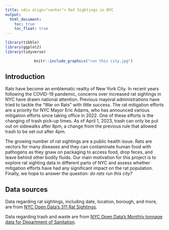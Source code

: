 ```yaml
---
title: <div align="center"> Rat Sightings in NYC
output: 
  html_document:
    toc: true
    toc_float: true
---
```


```r
library(tibble)
library(ggplot2)
library(tidyverse)
```

<div align="center">|
<div align="center">| 
<div align="center">|  

```r
knitr::include_graphics("run this city.jpg") 
```

<div align="left"> 
## Introduction

Rats have become an emblematic reality of New York City. In recent years following the COVID-19 pandemic, concerns over increased rat sightings in NYC have drawn national attention. Previous mayoral administrations have tried to tackle the “War on Rats” with little success. The rat mitigation efforts are a priority for NYC Mayor Eric Adams, who has announced various mitigation efforts since taking office in 2022. One of these efforts is the changing of trash pick-up times. As of April 1, 2023, trash can only be put out on sidewalks after 8pm, a change from the previous rule that allowed trash to be set out after 4pm. 

The growing number of rat sightings are a public health issue. Rats are vectors for many diseases and they can contaminate human food with pathogens as they gnaw on packaging to access food, drop feces, and leave behind other bodily fluids. Our main motivation for this project is to explore rat sighting data in different parts of NYC and assess whether mitigation efforts have had any significant impact on the rat population. Finally, we hope to answer the question: *do rats run this city?*


## Data sources

Data regarding rat sightings, including date, location, borough, and more, are from [NYC Open Data's 311 Rat Sightings](https://data.cityofnewyork.us/Social-Services/Rat-Sightings/3q43-55fe). 

Data regarding trash and waste are from [NYC Open Data's Monthly tonnage data for Department of Sanitation](https://data.cityofnewyork.us/City-Government/DSNY-Monthly-Tonnage-Data/ebb7-mvp5). 




